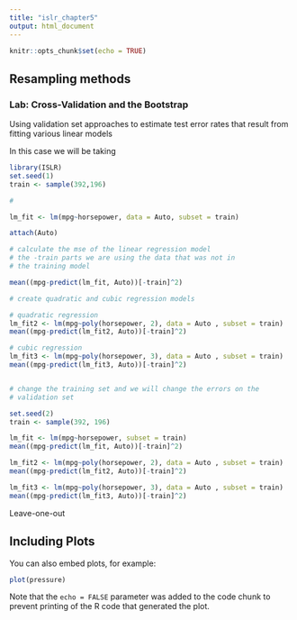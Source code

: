 ```yaml
---
title: "islr_chapter5"
output: html_document
---
```


```r
knitr::opts_chunk$set(echo = TRUE)
```

## Resampling methods 

### Lab: Cross-Validation and the Bootstrap

Using validation set approaches to estimate test error rates that result from fitting various linear models

In this case we will be taking 

```r

library(ISLR)
set.seed(1)
train <- sample(392,196)

# 

lm_fit <- lm(mpg~horsepower, data = Auto, subset = train)

attach(Auto)

# calculate the mse of the linear regression model
# the -train parts we are using the data that was not in
# the training model

mean((mpg-predict(lm_fit, Auto))[-train]^2)

# create quadratic and cubic regression models 

# quadratic regression
lm_fit2 <- lm(mpg~poly(horsepower, 2), data = Auto , subset = train)
mean((mpg-predict(lm_fit2, Auto))[-train]^2)

# cubic regression 
lm_fit3 <- lm(mpg~poly(horsepower, 3), data = Auto , subset = train)
mean((mpg-predict(lm_fit3, Auto))[-train]^2)


# change the training set and we will change the errors on the 
# validation set 

set.seed(2)
train <- sample(392, 196)

lm_fit <- lm(mpg~horsepower, subset = train)
mean((mpg-predict(lm_fit, Auto))[-train]^2)

lm_fit2 <- lm(mpg~poly(horsepower, 2), data = Auto , subset = train)
mean((mpg-predict(lm_fit2, Auto))[-train]^2)

lm_fit3 <- lm(mpg~poly(horsepower, 3), data = Auto , subset = train)
mean((mpg-predict(lm_fit3, Auto))[-train]^2)

```

Leave-one-out


## Including Plots

You can also embed plots, for example:

```r
plot(pressure)
```

Note that the `echo = FALSE` parameter was added to the code chunk to prevent printing of the R code that generated the plot.

